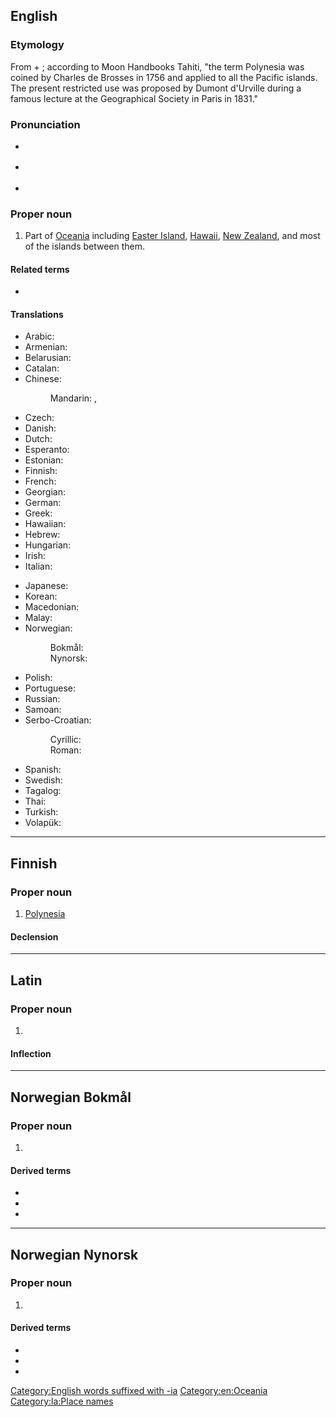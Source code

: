 ==English==

===Etymology===
From {{der|en|grc|πολύς|t=many}} + {{m|grc|νῆσος|t=island}}; according to Moon Handbooks Tahiti, "the term Polynesia was coined by Charles de Brosses in 1756 and applied to all the Pacific islands. The present restricted use was proposed by Dumont d'Urville during a famous lecture at the Geographical Society in Paris in 1831."

===Pronunciation===
* {{a|UK}} {{IPA|/pɒləˈniːzi.ə/|lang=en}}
* {{a|US}} {{IPA|/ˌpɑːləˈniːʒə/|lang=en}}
* {{rhymes|iːʒə|lang=en}}

===Proper noun===
{{wikipedia}}
{{en-proper noun}}

# Part of [[Oceania]] including [[Easter Island]], [[Hawaii]], [[New Zealand]], and most of the islands between them.

====Related terms====
* {{l|en|Polynesian}}

====Translations====
{{trans-top|part of Oceania}}
* Arabic: {{t|ar|بولينزيا|f|tr=bulinīzyā}}
* Armenian: {{t|hy|Պոլինեզիա}}
* Belarusian: {{t|be|Паліне́зія|f}}
* Catalan: {{t+|ca|Polinèsia|f}}
* Chinese:
*: Mandarin: {{t+|cmn|波利尼西亞}}, {{t+|cmn|波利尼西亚|tr=Bōlìníxīyà}}
* Czech: {{t+|cs|Polynésie|f}}
* Danish: {{t|da|Polynesien|p}}
* Dutch: {{t+|nl|Polynesië}}
* Esperanto: {{t|eo|Polinezio}}
* Estonian: {{t|et|Polüneesia}}
* Finnish: {{t+|fi|Polynesia}}
* French: {{t+|fr|Polynésie|f}}
* Georgian: {{t|ka|პოლინეზია}}
* German: {{t+|de|Polynesien|n}}
* Greek: {{t+|el|Πολυνησία|f}}
* Hawaiian: {{t|haw|Polenekia}}
* Hebrew: {{t|he|פולינזיה|f|tr=polinezia}}
* Hungarian: {{t+|hu|Polinézia}}
* Irish: {{t|ga|Polainéis|f|alt=An Pholainéis}}
* Italian: {{t|it|Polinesia|f}}
{{trans-mid}}
* Japanese: {{t+|ja|ポリネシア|tr=Porineshia}}
* Korean: {{t|ko|폴리네시아|tr=Pollinesia}}
* Macedonian: {{t|mk|Полине́зија|f}}
* Malay: {{t|ms|Polinesia}}
* Norwegian:
*: Bokmål: {{l|nb|Polynesia}}
*: Nynorsk: {{l|nn|Polynesia}}
* Polish: {{t+|pl|Polinezja|f}}
* Portuguese: {{t+|pt|Polinésia}}
* Russian: {{t+|ru|Полине́зия|f|tr=Polinɛ́zija}}
* Samoan: {{t|sm|Polenisia}}
* Serbo-Croatian:
*: Cyrillic: {{t|sh|Полѝне̄зија|f}}
*: Roman: {{t+|sh|Polìnēzija|f}}
* Spanish: {{t|es|Polinesia}}
* Swedish: {{t+|sv|Polynesien}}
* Tagalog: {{t|tl|Dampuluan}}
* Thai: {{t|th|พอลินีเชีย}}
* Turkish: {{t+|tr|Polinezya}}
* Volapük: {{t+|vo|Möda-Seanuäns}}
{{trans-bottom}}

[[Category:English words suffixed with -ia]]
[[Category:en:Oceania]]

----

==Finnish==

===Proper noun===
{{fi-proper noun}}

# [[Polynesia#English|Polynesia]]

====Declension====
{{fi-decl-kulkija|n=sg|Polynesi|a}}

----

==Latin==
{{wikipedia|lang=la}}

===Proper noun===
{{la-proper noun|Polynēsia|Polynēsiae|f|first}}

# {{lb|la|New Latin}} {{l|en|Polynesia}}

====Inflection====
{{la-decl-1st|loc=1|num=sg|Polynēsi}}

[[Category:la:Place names]]

----

==Norwegian Bokmål==
{{wp|lang=nb}}

===Proper noun===
{{head|nb|proper noun}}

# {{l|en|Polynesia}} {{topics|nb|Oceania}} 

====Derived terms====
* {{l|nb|Fransk Polynesia}}
* {{l|nb|polynesier}}
* {{l|nb|polynesisk}}

----

==Norwegian Nynorsk==
{{wp|lang=nn}}

===Proper noun===
{{head|nn|proper noun}}

# {{l|en|Polynesia}} {{topics|nn|Oceania}} 

====Derived terms====
* {{l|nn|Fransk Polynesia}}
* {{l|nn|polynesiar}}
* {{l|nn|polynesisk}}